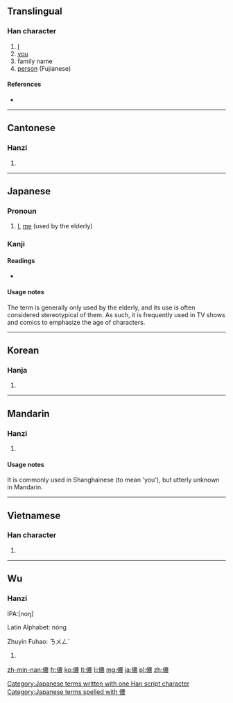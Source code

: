 {{also|侬}}
==Translingual==

===Han character===
{{Han char|rn=9|rad=人|as=13|sn=15|four=2523<sub>2</sub>|canj=人廿田女 (OTWV)|ids=⿰[[亻]][[農]]}}

# [[I]]
# [[you]]
# family name
# [[person]] (Fujianese)

====References====
* {{Han ref|kx=0118.250|dkj=01176|dj=0251.090|hdz=10225.040|uh=5102|ud=20738|bh=BBFA|bd=48122}}

----

==Cantonese==

===Hanzi===
{{yue-hanzi|jyut=|y=nung4|sim=侬}}

# {{defn|lang=yue|sort=人13}}

----

==Japanese==

===Pronoun===
{{ja-pos|k|pronoun|hira=わし|rom=washi}}

# [[I]], [[me]] (used by the elderly)

===Kanji===
{{ja-kanji|grade=|rs=人13}}

====Readings====
* {{ja-readings|on=[[どう]] ([[dō]]), [[のう]] ([[nō]])|kun=[[わし]] ([[washi]])}}

====Usage notes====
The term is generally only used by the elderly, and its use is often considered stereotypical of them. As such, it is frequently used in TV shows and comics to emphasize the age of characters.

[[Category:Japanese terms written with one Han script character]]
[[Category:Japanese terms spelled with 儂]]
----

==Korean==

===Hanja===
{{ko-hanja|hangeul=농|rv=nong|mr=nong}}

# {{defn|lang=ko|sort=人13}}

----

==Mandarin==

===Hanzi===
{{cmn-hanzi|sim=侬|pin=[[nóng]] ([[nong2]])|wg=nung<sup>2</sup>}}

# {{defn|lang=cmn|sort=人13}}

====Usage notes====
It is commonly used in Shanghainese (to mean 'you'), but utterly unknown in Mandarin.<!--What does this mean? Is the usage unknown, or the character itself? How can it be utterly unknown if it appears in Mandarin dictionaries?-->

----

==Vietnamese==

===Han character===
{{vi-hantu|[[nông]], [[nùng]], [[noọng]]|rs=人13}}

# {{defn|lang=vi|sort=人13}}

----

==Wu==

===Hanzi===
{{attention|wuu}}
IPA:[noŋ]

Latin Alphabet: nóng

Zhuyin Fuhao: ㄋㄨㄥˊ

# {{defn|wuu}}

[[zh-min-nan:儂]]
[[fr:儂]]
[[ko:儂]]
[[lt:儂]]
[[li:儂]]
[[mg:儂]]
[[ja:儂]]
[[pl:儂]]
[[zh:儂]]